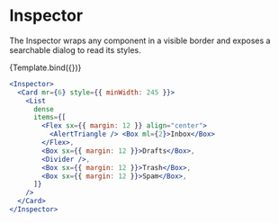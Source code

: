
<Meta title="Components/UTILS" />


# Inspector

The Inspector wraps any component in a visible border and exposes a searchable dialog to read its styles.

<Canvas>
  <Story name="Inspector">{Template.bind({})}</Story>
</Canvas>

```jsx
<Inspector>
  <Card mr={6} style={{ minWidth: 245 }}>
    <List
      dense
      items={[
        <Flex sx={{ margin: 12 }} align="center">
          <AlertTriangle /> <Box ml={2}>Inbox</Box>
        </Flex>,
        <Box sx={{ margin: 12 }}>Drafts</Box>,
        <Divider />,
        <Box sx={{ margin: 12 }}>Trash</Box>,
        <Box sx={{ margin: 12 }}>Spam</Box>,
      ]}
    />
  </Card>
</Inspector>
```
